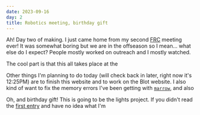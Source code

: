 ```yaml
---
date: 2023-09-16
day: 2
title: Robotics meeting, birthday gift
---
```


Ah! Day two of making. I just came home from my second [FRC](https://greenmountainrobotics.org/) meeting ever! It was somewhat boring but we are in the offseason so I mean... what else do I expect? People mostly worked on outreach and I mostly watched.

The cool part is that this all takes place at the

Other things I'm planning to do today (will check back in later, right now it's 12:25PM) are to finish this website and to work on the Blot website. I also kind of want to fix the memory errors I've been getting with [`marrow`](https://github.com/jianmin-chen/marrow), and also 

Oh, and birthday gift! This is going to be the lights project. If you didn't read the [first entry](/entry/1) and have no idea what I'm 